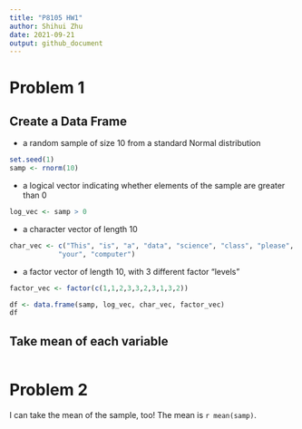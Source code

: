 ```yaml
---
title: "P8105 HW1"
author: Shihui Zhu
date: 2021-09-21
output: github_document
---
```


# Problem 1

## Create a Data Frame
* a random sample of size 10 from a standard Normal distribution
```r
set.seed(1)
samp <- rnorm(10)
```

* a logical vector indicating whether elements of the sample are greater than 0
```r
log_vec <- samp > 0
```

* a character vector of length 10
```r
char_vec <- c("This", "is", "a", "data", "science", "class", "please", "bring", 
            "your", "computer")
```

* a factor vector of length 10, with 3 different factor “levels”
```r
factor_vec <- factor(c(1,1,2,3,3,2,3,1,3,2))
```


```r
df <- data.frame(samp, log_vec, char_vec, factor_vec)
df
```

## Take mean of each variable
```r

```

# Problem 2

I can take the mean of the sample, too!
The mean is `r mean(samp)`.